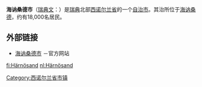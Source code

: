 {{coord|62|38|N|17|56|E|region:SE_type:adm2nd|display=title}}

{{Infobox Kommun|
name=Härnösand|
fullname=Härnösands kommun|
isocode= |
capital=[[海讷桑德|海讷桑德]]|
governor=|
county=[[西诺尔兰省|西诺尔兰省]]|
province=[[翁厄曼兰|翁厄曼兰]]|
arearank=第96名|
area=1,064|
areapercent=x.x|
population_as_of=2005|
populationrank=第98名| 
population=25,273| 
populationpercent=x.x|
populationdensity=24|
coatofarms=[[Image:Härnösand_vapen.svg|100px]]|
map=Härnösand Cathedral<br>[[Image:Härnösands_domkyrka_south.jpg|180px]]<br>瑞典北部的海讷桑德<br>[[Image:Härnösand_kommun.png|200px]]
}}

'''海讷桑德市'''（[[瑞典文|瑞典文]]：{{lang|sv|''Härnösands kommun''}}）是[[瑞典|瑞典]]北部[[西诺尔兰省|西诺尔兰省]]的一个[[瑞典自治市|自治市]]。其治所位于[[海讷桑德|海讷桑德]]，约有18,000名居民。

==外部链接==
*[http://www.harnosand.se/ 海讷桑德市] {{Wayback|url=http://www.harnosand.se/ |date=20090626072028 }}－官方网站

{{Västernorrland County}}

{{DEFAULTSORT:Harnosand Municipality}}
[[Category:西诺尔兰省市镇|Category:西诺尔兰省市镇]]

[[fi:Härnösand|fi:Härnösand]]
[[nl:Härnösand|nl:Härnösand]]